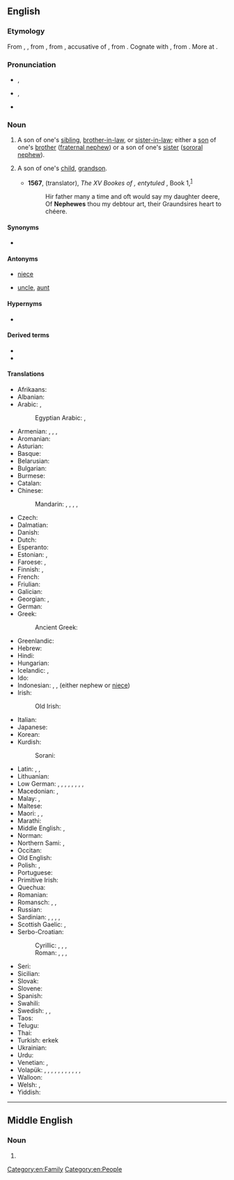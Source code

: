 {{also|Nephew}}
==English==

===Etymology===
From {{inh|en|enm|nevew}}, {{m|enm|neveu|t=nephew, grandson}}, from {{der|en|fro|neveu|t=nephew, grandson}}, from {{der|en|la|nepōtem}}, accusative of {{m|la|nepōs||nephew, grandson}}, from {{der|en|ine-pro|*nepot-|t=grandchild, sister's son}}. Cognate with {{cog|enm|neve|t=nephew}}, from {{cog|ang|nefa|t=nephew, grandson}}. More at {{l|en|neve}}.

===Pronunciation===
* {{a|RP}} {{enPR|nĕ'fyo͞o}}, {{IPA|/ˈnɛf.ju/|qual2=etymological, less common|/ˈnɛv.ju/|lang=en}}
* {{a|GenAm}} {{enPR|nĕ'fyo͞o}}, {{IPA|/ˈnɛf.ju/|lang=en}}
* {{audio|en-us-nephew.ogg|Audio (US)|lang=en}}

===Noun===
{{wikipedia}}
{{en-noun}}

# A son of one's [[sibling]], [[brother-in-law]], or [[sister-in-law]]; either a [[son]] of one's [[brother]] ([[fraternal nephew]]) or a son of one's [[sister]] ([[sororal nephew]]).
# {{lb|en|archaic}} A son of one's [[child]], [[grandson]].
#* '''1567''', {{w|Arthur Golding}} (translator), ''The XV Bookes of {{w|Ovid|P. Ouidius Naso}}, entytuled {{w|Metamorphoses|Metamorphosis}}'', Book 1,<sup>[http://name.umdl.umich.edu/A08649.0001.001]</sup>
#*: Hir father many a time and oft would say my daughter deere,
#*: Of '''Nephewes''' thou my debtour art, their Graundsires heart to chéere.

====Synonyms====
* {{l|en|neve}}

====Antonyms====
* {{qualifier|with regards to gender}} [[niece]]
* {{qualifier|with regards to ancestry}} [[uncle]], [[aunt]]

====Hypernyms====
* {{l|en|nibling}}

====Derived terms====
* {{l|en|great-nephew}}
* {{l|en|half nephew}}

====Translations====
{{trans-top-also|fraternal or sororal nephew|fraternal nephew|sororal nephew}}
* Afrikaans: {{t+|af|neef}}
* Albanian: {{t+|sq|nip|m}}
* Arabic: {{qualifier|fraternal}} {{t|ar|[[اِبْنُ]] [[أَخٍ]]|m}}, {{qualifier|sororal}} {{t|ar|[[اِبْنُ]] [[أُخْتٍ]]}}
*: Egyptian Arabic: {{t|arz|[[ابن]] [[أخ]]|m|tr=ebn aḵḵ|sc=Arab}}, {{t|arz|[[ابن]] [[أخت]]|m|tr=ebn oḵt|sc=Arab}}
* Armenian: {{qualifier|fraternal}} {{t+|hy|եղբորորդի}}, {{qualifier|fraternal}} {{t|hy|[[եղբոր]] [[տղա]]}}, {{qualifier|sororal}} {{t|hy|[[քրոջ]] [[որդի]]}}, {{qualifier|sororal}} {{t|hy|[[քրոջ]] [[տղա]]}}
* Aromanian: {{t|rup|nipot|m}}
* Asturian: {{t+|ast|sobrín|m}}
* Basque: {{t+|eu|iloba}}
* Belarusian: {{t|be|пляме́ннік|m|sc=Cyrl}}
* Bulgarian: {{t+|bg|пле́менник|m|sc=Cyrl}}
* Burmese: {{t+|my|တူ|sc=Mymr}}
* Catalan: {{t+|ca|nebot|m}}
* Chinese:
*: Mandarin: {{qualifier|fraternal}} {{t+|cmn|姪|tr=zhí|sc=Hani}}, {{t+|cmn|侄|tr=zhí|sc=Hani}}, {{t+|cmn|姪子|tr=zhízǐ|sc=Hani}}, {{t|cmn|侄子|tr=zhízǐ|sc=Hani}}, {{qualifier|sororal}} {{t+|cmn|外甥|tr=wàishēng|sc=Hani}}
* Czech: {{t+|cs|synovec|m}}
* Dalmatian: {{t|dlm|nepaut|m}}
* Danish: {{t+|da|nevø|c}}
* Dutch: {{t+|nl|neef|m}}
* Esperanto: {{t+|eo|nevo}}
* Estonian: {{qualifier|fraternal}} {{t|et|vennapoeg}}, {{qualifier|sororal}} {{t|et|õepoeg}}
* Faroese: {{t|fo|bróðursonur|m}} {{qualifier|fraternal}}, {{t|fo|systursonur|m}} {{qualifier|sororal}}
* Finnish: {{qualifier|fraternal}} {{t+|fi|veljenpoika}}, {{qualifier|sororal}} {{t+|fi|sisarenpoika}}
* French: {{t+|fr|neveu|m}}
* Friulian: {{t|fur|nevôt|m}}
* Galician: {{t|gl|sobriño|m}}
* Georgian: {{qualifier|sororal}} {{t|ka|დისწული}}, {{qualifier|fraternal}} {{t|ka|ძმისწული}}
* German: {{t+|de|Neffe|m}}
* Greek: {{t+|el|ανιψιός|m}}
*: Ancient Greek: {{t|grc|ἀδελφιδοῦς|m}}
* Greenlandic: {{t|kl|soraluaq}}
* Hebrew: {{t|he|אחיין|m|tr=akhyán}}
* Hindi: {{t+|hi|भतीजा|m|tr=bhatījā|sc=Deva}}
* Hungarian: {{t+|hu|unokaöcs}}
* Icelandic: {{qualifier|fraternal}} {{t+|is|bróðursonur|m}}, {{qualifier|sororal}} {{t+|is|systursonur|m}}
* Ido: {{t+|io|nevulo}}
* Indonesian: {{t+|id|keponakan}}, {{t+|id|kemenakan}}, {{t+|id|misan}} (either nephew or [[niece]])
* Irish: {{t|ga|nia|m}}
*: Old Irish: {{t|sga|nïa|m}}
* Italian: {{t+|it|nipote|m}}
* Japanese: {{t+|ja|甥|tr=[[おい]], oi|sc=Jpan}}
* Korean: {{t+|ko|조카}}
* Kurdish:
*: Sorani: {{qualifier|brother's son or daughter}} {{t+|ku|برازا|tr=birazá|sc=ku-Arab}}
{{trans-mid}}
* Latin: {{qualifier|fraternal}} {{t|la|[[filius]] [[fratris]]|m}}, {{qualifier|sororal}} {{t|la|[[filius]] [[sororis]]|m}}, {{t+|la|nepos|m}}
* Lithuanian: {{t|lt|sūnėnas|m}}
* Low German: {{qualifier|fraternal}} {{t|nds|Broderjung|m}}, {{qualifier|fraternal}} {{t|nds|Brodersöhn|m}}, {{qualifier|fraternal}} {{t|nds|Broderkind|n}}, {{qualifier|sororal}} {{t|nds|Süsterjung|m}}, {{qualifier|sororal}} {{t|nds|Swesterjung|m}}, {{qualifier|sororal}} {{t|nds|Süstersöhn|m}}, {{qualifier|sororal}} {{t|nds|Swestersöhn|m}}, {{qualifier|sororal}} {{t|nds|Süsterkind|n}}, {{qualifier|sororal}} {{t|nds|Swesterkind|n}}
* Macedonian: {{t|mk|бра́танец|m|sc=Cyrl}} {{qualifier|fraternal}}, {{t|mk|се́стричник|m|sc=Cyrl}} {{qualifier|sororal}}
* Malay: {{t|ms|anak saudara}}, {{t|ms|anak saudara lelaki}}
* Maltese: {{t|mt|nepputi|m}}
* Maori: {{t|mi|tamaiti whakaangi}}, {{t|mi|irāmutu}}, {{t|mi|tapairu}}
* Marathi: {{t|mr|भाचा|m|tr=bhācā|sc=Deva}}
* Middle English: {{t|enm|nevew}}, {{t|enm|neve}}
* Norman: {{t|nrf|n'veu|m}}
* Northern Sami: {{qualifier|fraternal}} {{t|se|vieljabárdni}}, {{qualifier|sororal}} {{t|se|oappábárdni}}
* Occitan: {{t+|oc|nebot|m}}
* Old English: {{t|ang|nefa|m}}
* Polish: {{qualifier|fraternal}} {{t+|pl|bratanek|m}}, {{qualifier|sororal}} {{t+|pl|siostrzeniec|m}}
* Portuguese: {{t+|pt|sobrinho|m}}
* Primitive Irish: {{t|pgl|ᚅᚔᚑᚈᚈᚐ}}
* Quechua: {{t|qu|kuncha}}
* Romanian: {{t+|ro|nepot|m}}
* Romansch: {{t|rm|nev}}, {{t|rm|neiv}}, {{t|rm|neav}}
* Russian: {{t+|ru|племя́нник|m}}
* Sardinian: {{t|sc|nebode}}, {{t|sc|nebodi}}, {{t|sc|nabode}}, {{t|sc|nepode}}, {{t|sc|nepote}}
* Scottish Gaelic: {{qualifier|fraternal}} {{t+|gd|mac-bràthar|m}}, {{qualifier|sororal}} {{t+|gd|mac-peathar|m}}
* Serbo-Croatian:
*: Cyrillic: {{qualifier|fraternal}} {{t|sh|братанас|m}}, {{qualifier|fraternal}} {{t|sh|синовац|m}}, {{qualifier|sororal}} {{t|sh|сестрић|m}}, {{qualifier|either}} {{t|sh|нећак|m}}
*: Roman: {{qualifier|fraternal}} {{t+|sh|bratanac|m}}, {{qualifier|fraternal}} {{t+|sh|sinovac|m}}, {{qualifier|sororal}} {{t+|sh|sestrić|m}}, {{qualifier|either}} {{t+|sh|nećak|m}}
* Seri: {{qualifier|of a male}} {{t|sei|aac}}
* Sicilian: {{t+|scn|niputi|m}}
* Slovak: {{t+|sk|synovec|m}}
* Slovene: {{t+|sl|nečak|m}}
* Spanish: {{t+|es|sobrino|m}}
* Swahili: {{t+|sw|mpwa}}
* Swedish: {{t+|sv|nevö|c}}, {{qualifier|fraternal}} {{t+|sv|brorson|c}}, {{qualifier|sororal}} {{t+|sv|systerson|c}}
* Taos: {{t|twf|kìłu’úna}}
* Telugu: {{t+|te|మేనల్లుడు}}
* Thai: {{t|th|หลานชาย}}
* Turkish: erkek {{t+|tr|yeğen}}
* Ukrainian: {{t|uk|племі́нник|m|sc=Cyrl}}
* Urdu: {{t|ur|بھتیجا|m|tr=bhatījā|sc=ur-Arab}}
* Venetian: {{t|vec|nevódo|m}}, {{t|vec|neodo|m}}
* Volapük: {{qualifier|fraternal or sororal, ♂♀}} {{t+|vo|nef}}, {{qualifier|fraternal or sororal}} {{t+|vo|hinef}}, {{qualifier|fraternal, ♂♀}} {{t|vo|blodanef}}, {{qualifier|fraternal}} {{t|vo|blodahinef}}, {{qualifier|fraternal}} {{t+|vo|blodason}}, {{qualifier|sororal, ♂♀}} {{t|vo|söranef}}, {{qualifier|sororal}} {{t|vo|sörahinef}}, {{qualifier|sororal}} {{t+|vo|sörason}}, {{qualifier|fraternal, ♂♀}} {{t+|vo|blodacil}}, {{qualifier|fraternal}} {{t|vo|blodahicil}}, {{qualifier|sororal, ♂♀}} {{t+|vo|söracil}}, {{qualifier|sororal}} {{t|vo|sörahicil}}
* Walloon: {{t|wa|neveu|m}}
* Welsh: {{t+|cy|nai|m}}, {{t+|cy|neiaint|m-p}}
* Yiddish: {{t|yi|פּלימעניק|m}}
{{trans-bottom}}

[[Category:en:Family]]
[[Category:en:People]]

----

==Middle English==

===Noun===
{{head|enm|noun}}

# {{alt form|nevew|lang=enm}}